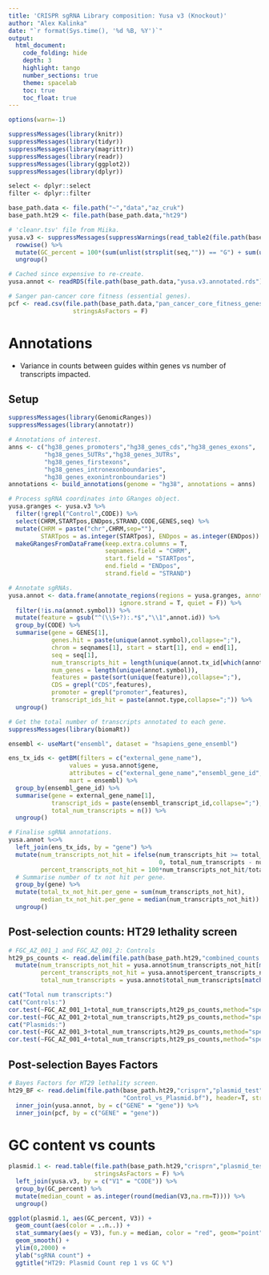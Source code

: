 ```yaml
---
title: 'CRISPR sgRNA Library composition: Yusa v3 (Knockout)'
author: "Alex Kalinka"
date: "`r format(Sys.time(), '%d %B, %Y')`"
output:
  html_document:
    code_folding: hide
    depth: 3
    highlight: tango
    number_sections: true
    theme: spacelab
    toc: true
    toc_float: true
---
```



```r
options(warn=-1)

suppressMessages(library(knitr))
suppressMessages(library(tidyr))
suppressMessages(library(magrittr))
suppressMessages(library(readr))
suppressMessages(library(ggplot2))
suppressMessages(library(dplyr))

select <- dplyr::select
filter <- dplyr::filter

base_path.data <- file.path("~","data","az_cruk")
base_path.ht29 <- file.path(base_path.data,"ht29")

# 'cleanr.tsv' file from Miika.
yusa.v3 <- suppressMessages(suppressWarnings(read_table2(file.path(base_path.data,"cleanr.tsv")))) %>%
  rowwise() %>%
  mutate(GC_percent = 100*(sum(unlist(strsplit(seq,"")) == "G") + sum(unlist(strsplit(seq,"")) == "C"))/19) %>%
  ungroup()

# Cached since expensive to re-create.
yusa.annot <- readRDS(file.path(base_path.data,"yusa.v3.annotated.rds"))

# Sanger pan-cancer core fitness (essential genes).
pcf <- read.csv(file.path(base_path.data,"pan_cancer_core_fitness_genes--Sanger.csv"),
                  stringsAsFactors = F)

```

# Annotations

* Variance in counts between guides within genes vs number of transcripts impacted.

## Setup

```r
suppressMessages(library(GenomicRanges))
suppressMessages(library(annotatr))

# Annotations of interest.
anns <- c("hg38_genes_promoters","hg38_genes_cds","hg38_genes_exons",
          "hg38_genes_5UTRs","hg38_genes_3UTRs",
          "hg38_genes_firstexons",
          "hg38_genes_intronexonboundaries",
          "hg38_genes_exonintronboundaries")
annotations <- build_annotations(genome = "hg38", annotations = anns)

# Process sgRNA coordinates into GRanges object.
yusa.granges <- yusa.v3 %>%
  filter(!grepl("Control",CODE)) %>%
  select(CHRM,STARTpos,ENDpos,STRAND,CODE,GENES,seq) %>%
  mutate(CHRM = paste("chr",CHRM,sep=""),
         STARTpos = as.integer(STARTpos), ENDpos = as.integer(ENDpos)) %>%
  makeGRangesFromDataFrame(keep.extra.columns = T,
                           seqnames.field = "CHRM",
                           start.field = "STARTpos",
                           end.field = "ENDpos",
                           strand.field = "STRAND")

# Annotate sgRNAs.
yusa.annot <- data.frame(annotate_regions(regions = yusa.granges, annotations = annotations, 
                               ignore.strand = T, quiet = F)) %>%
  filter(!is.na(annot.symbol)) %>%
  mutate(feature = gsub("^(\\S+?):.*$","\\1",annot.id)) %>%
  group_by(CODE) %>%
  summarise(gene = GENES[1], 
            genes.hit = paste(unique(annot.symbol),collapse=";"),
            chrom = seqnames[1], start = start[1], end = end[1],
            seq = seq[1], 
            num_transcripts_hit = length(unique(annot.tx_id[which(annot.symbol==gene)])),
            num_genes = length(unique(annot.symbol)),
            features = paste(sort(unique(feature)),collapse=";"),
            CDS = grepl("CDS",features),
            promoter = grepl("promoter",features),
            transcript_ids_hit = paste(annot.type,collapse=";")) %>%
  ungroup()

```

```r
# Get the total number of transcripts annotated to each gene.
suppressMessages(library(biomaRt))

ensembl <- useMart("ensembl", dataset = "hsapiens_gene_ensembl")

ens_tx_ids <- getBM(filters = c("external_gene_name"),
                 values = yusa.annot$gene,
                 attributes = c("external_gene_name","ensembl_gene_id","ensembl_transcript_id"),
                 mart = ensembl) %>%
  group_by(ensembl_gene_id) %>%
  summarise(gene = external_gene_name[1],
            transcript_ids = paste(ensembl_transcript_id,collapse=";"),
            total_num_transcripts = n()) %>%
  ungroup()

# Finalise sgRNA annotations.
yusa.annot %<>%
  left_join(ens_tx_ids, by = "gene") %>%
  mutate(num_transcripts_not_hit = ifelse(num_transcripts_hit >= total_num_transcripts,
                                          0, total_num_transcripts - num_transcripts_hit),
         percent_transcripts_not_hit = 100*num_transcripts_not_hit/total_num_transcripts) %>%
  # Summarise number of tx not hit per gene.
  group_by(gene) %>%
  mutate(total_tx_not_hit.per_gene = sum(num_transcripts_not_hit),
         median_tx_not_hit.per_gene = median(num_transcripts_not_hit)) %>%
  ungroup()

```

## Post-selection counts: HT29 lethality screen

```r
# FGC_AZ_001_1 and FGC_AZ_001_2: Controls
ht29_ps_counts <- read.delim(file.path(base_path.ht29,"combined_counts.txt")) %>%
  mutate(num_transcripts_not_hit = yusa.annot$num_transcripts_not_hit[match(sgRNA,yusa.annot$CODE)],
         percent_transcripts_not_hit = yusa.annot$percent_transcripts_not_hit[match(sgRNA,yusa.annot$CODE)],
         total_num_transcripts = yusa.annot$total_num_transcripts[match(sgRNA,yusa.annot$CODE)])

cat("Total num transcripts:")
cat("Controls:")
cor.test(~FGC_AZ_001_1+total_num_transcripts,ht29_ps_counts,method="spearman")
cor.test(~FGC_AZ_001_2+total_num_transcripts,ht29_ps_counts,method="spearman")
cat("Plasmids:")
cor.test(~FGC_AZ_001_3+total_num_transcripts,ht29_ps_counts,method="spearman")
cor.test(~FGC_AZ_001_4+total_num_transcripts,ht29_ps_counts,method="spearman")

```


## Post-selection Bayes Factors

```r
# Bayes Factors for HT29 lethality screen.
ht29_BF <- read.delim(file.path(base_path.ht29,"crisprn","plasmid_test","bagel",
                                "Control_vs_Plasmid.bf"), header=T, stringsAsFactors = F) %>%
  inner_join(yusa.annot, by = c("GENE" = "gene")) %>%
  inner_join(pcf, by = c("GENE" = "gene"))

```


# GC content vs counts

```r
plasmid.1 <- read.table(file.path(base_path.ht29,"crisprn","plasmid_test","counts","Plasmid_AZ_1.s_1.counts"),
                        stringsAsFactors = F) %>%
  left_join(yusa.v3, by = c("V1" = "CODE")) %>%
  group_by(GC_percent) %>%
  mutate(median_count = as.integer(round(median(V3,na.rm=T)))) %>%
  ungroup()

ggplot(plasmid.1, aes(GC_percent, V3)) +
  geom_count(aes(color = ..n..)) +
  stat_summary(aes(y = V3), fun.y = median, color = "red", geom="point") +
  geom_smooth() +
  ylim(0,2000) +
  ylab("sgRNA count") +
  ggtitle("HT29: Plasmid Count rep 1 vs GC %")

```

